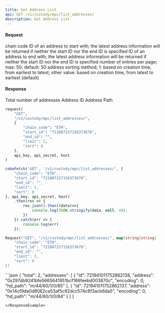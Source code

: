 ```yaml
---
title: Get Address List
api: GET /v1/custody/mpc/list_addresses/ 
description: Get Address List 
---
```

#### Request 

<ParamField body="chain_code" type="String" required>chain code</ParamField> 
<ParamField body="start_id" type="String" >ID of an address to start with; the latest address information will be returned if neither the start ID nor the end ID is specified</ParamField> 
<ParamField body="end_id" type="String" >ID of an address to end with; the latest address information will be returned if neither the start ID nor the end ID is specified</ParamField> 
<ParamField body="limit" type="Int" >number of entries per page; max: 50; default: 50</ParamField> 
<ParamField body="sort" type="Int" >address sorting method; 1: based on creation time, from earliest to latest; other value: based on creation time, from latest to earliest (default)</ParamField> 

#### Response 

<ResponseField name="total" type="Int" >Total number of addresses</ResponseField> 
<ResponseField name="id" type="String" >Address ID</ResponseField> 
<ResponseField name="address" type="String" >Address</ResponseField> 
<ResponseField name="hd_path" type="String" >Path</ResponseField> 
<RequestExample>
```python Python
request(
    "GET",
    "/v1/custody/mpc/list_addresses/",
    {
        "chain_code": "ETH",
        "start_id": "721887227156373678",
        "end_id": "",
        "limit": 2,
        "sort": 0
    },
    api_key, api_secret, host
)
```
```javascript JavaScript
coboFetch('GET', '/v1/custody/mpc/list_addresses/', {
    "chain_code": "ETH",
    "start_id": "721887227156373678",
    "end_id": "",
    "limit": 2,
    "sort": 0
}, api_key, api_secret, host)
    .then(res => {
        res.json().then((data)=>{
            console.log(JSON.stringify(data, null, 4));
        })
    }).catch(err => {
        console.log(err)
    });
```
```go Go
Request("GET", "/v1/custody/mpc/list_addresses/", map[string]string{
    "chain_code": "ETH",
    "start_id": "721887227156373678",
    "end_id": "",
    "limit": 2,
    "sort": 0
})
```
</RequestExample>

<ResponseExample>
```json
{
  "total": 2,
  "addresses": [
    {
      "id": 721941011752862138,
      "address": "0x297db9241bfe5665641951bcf166feebd003870c",
      "encoding": 0,
      "hd_path": "m/44/60/1/0/85"
    },
    {
      "id": 721941011752862137,
      "address": "0x14cf9de0d8062ca53af5c92dcc574c8f3acb6da5",
      "encoding": 0,
      "hd_path": "m/44/60/1/0/84"
    }
  ]
}


```
</ResponseExample>
